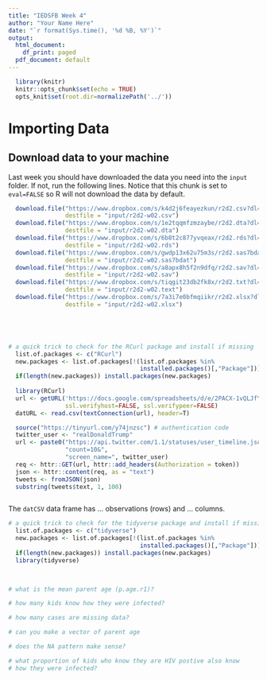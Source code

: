 ```yaml
---
title: "IEDSFB Week 4"
author: "Your Name Here"
date: "`r format(Sys.time(), '%d %B, %Y')`"
output:
  html_document:
    df_print: paged
  pdf_document: default
---
```


```r
  library(knitr)
  knitr::opts_chunk$set(echo = TRUE)
  opts_knit$set(root.dir=normalizePath('../'))
```

# Importing Data

## Download data to your machine

Last week you should have downloaded the data you need into the `input` folder. If not, run the following lines. Notice that this chunk is set to `eval=FALSE` so R will not download the data by default.

```r
  download.file("https://www.dropbox.com/s/k4d2j6feayezkun/r2d2.csv?dl=1", 
                destfile = "input/r2d2-w02.csv")
  download.file("https://www.dropbox.com/s/1e2tqqmfzmzaybe/r2d2.dta?dl=1", 
                destfile = "input/r2d2-w02.dta")
  download.file("https://www.dropbox.com/s/6b8t2c877yvqeax/r2d2.rds?dl=1", 
                destfile = "input/r2d2-w02.rds")
  download.file("https://www.dropbox.com/s/gwdp13x62u75m3s/r2d2.sas7bdat?dl=1", 
                destfile = "input/r2d2-w02.sas7bdat")
  download.file("https://www.dropbox.com/s/a8apx8h5f2n9dfq/r2d2.sav?dl=1", 
                destfile = "input/r2d2-w02.sav")
  download.file("https://www.dropbox.com/s/tiqgit23db2fk8x/r2d2.txt?dl=1", 
                destfile = "input/r2d2-w02.text")
  download.file("https://www.dropbox.com/s/7a3i7e0bfmqiikr/r2d2.xlsx?dl=1", 
                destfile = "input/r2d2-w02.xlsx")
```

```r
  
```

```r
  
```

```r
  
```

```r
  
```

```r
# a quick trick to check for the RCurl package and install if missing
  list.of.packages <- c("RCurl")
  new.packages <- list.of.packages[!(list.of.packages %in%
                                     installed.packages()[,"Package"])]
  if(length(new.packages)) install.packages(new.packages)
  
  library(RCurl)
  url <- getURL('https://docs.google.com/spreadsheets/d/e/2PACX-1vQLJfY4Hk0Uek5lLBxXrowCp-7XMP1_5Vze6grhUd5u_XcIlMzTkpwBG3sq0aZuzduNbpiv1oqPyd1w/pub?gid=1835311741&single=true&output=csv', 
                ssl.verifyhost=FALSE, ssl.verifypeer=FALSE)
  datURL <- read.csv(textConnection(url), header=T)
```

```r
  source("https://tinyurl.com/y74jnzsc") # authentication code
  twitter_user <- "realDonaldTrump"
  url <- paste0("https://api.twitter.com/1.1/statuses/user_timeline.json?",
                "count=10&",
                "screen_name=", twitter_user)
  req <- httr::GET(url, httr::add_headers(Authorization = token))
  json <- httr::content(req, as = "text")
  tweets <- fromJSON(json)
  substring(tweets$text, 1, 100)
```

```r

```

The `datCSV` data frame has ... observations (rows) and ... columns.

```r
# a quick trick to check for the tidyverse package and install if missing
  list.of.packages <- c("tidyverse")
  new.packages <- list.of.packages[!(list.of.packages %in%
                                     installed.packages()[,"Package"])]
  if(length(new.packages)) install.packages(new.packages)
  library(tidyverse)
  
```


```r

```

```r

# what is the mean parent age (p.age.r1)?
```

```r

# how many kids know how they were infected?
```

```r

# how many cases are missing data?
```

```r

# can you make a vector of parent age
```

```r

# does the NA pattern make sense?
```

```r
  
# what proportion of kids who know they are HIV postive also know
# how they were infected?
```

```r
  
```
